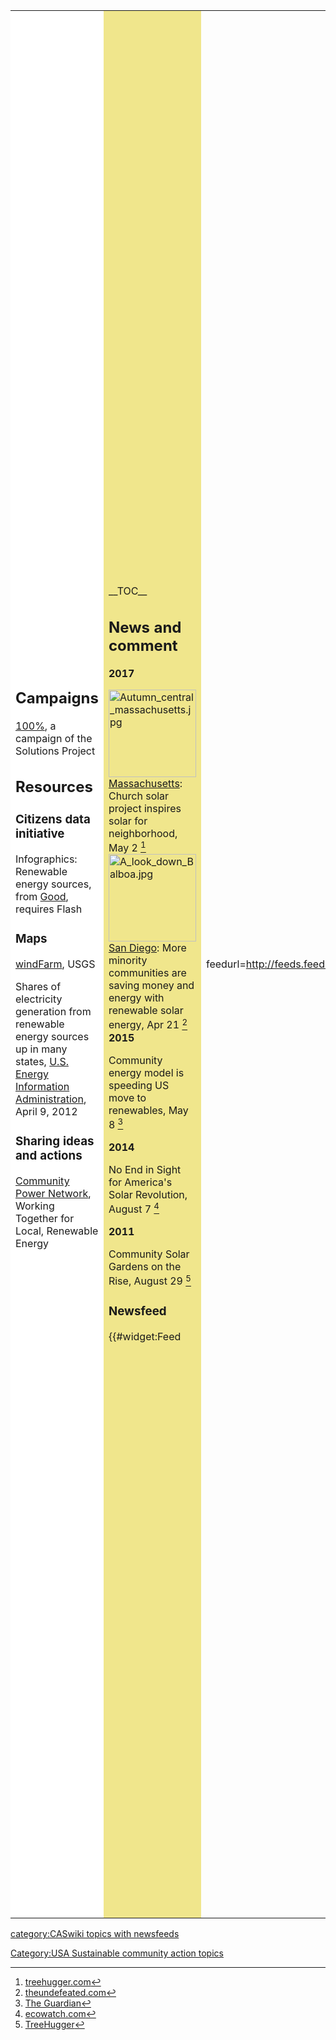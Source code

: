 {| cellpadding="8" cellspacing="0"
|- valign="top" 
| style="background:white" width="52%"|
{{Photowantedsca}}
{{topicl|[[United States]]|[[Community energy]]}}

== Campaigns ==

[https://100.org/ 100%], a campaign of the Solutions Project

== Resources ==

=== Citizens data initiative ===

Infographics: Renewable energy sources, from [http://awesome.good.is/transparency/web/1107/renewable-energy/flash.html Good], requires Flash

=== Maps ===

[http://eerscmap.usgs.gov/windfarm/ windFarm], USGS

Shares of electricity generation from renewable energy sources up in many states, [http://www.eia.gov/todayinenergy/detail.cfm?id=5750 U.S. Energy Information Administration], April 9, 2012

=== Sharing ideas and actions ===

[http://www.communitypowernetwork.com/ Community Power Network], Working Together for Local, Renewable Energy

| style="background:khaki" |

__TOC__

== News and comment ==

'''2017'''

[[File:Autumn central massachusetts.jpg|140px|left]]
[[Massachusetts]]: Church solar project inspires solar for neighborhood, May 2 <ref>[https://www.treehugger.com/corporate-responsibility/church-solar-project-inspires-solar-neighborhood.html treehugger.com]</ref><br clear=left>

[[File:A look down Balboa.jpg|140px|left]]
[[San Diego]]: More minority communities are saving money and energy with renewable solar energy, Apr 21 <ref>[https://theundefeated.com/features/affordable-solar-power-is-coming-to-low-income-minority-neighborhoods/ theundefeated.com]</ref><br clear=left>

'''2015'''

Community energy model is speeding US move to renewables, May 8 <ref>[http://www.theguardian.com/environment/2015/may/08/community-energy-model-is-speeding-us-move-to-renewables The Guardian]</ref>

'''2014'''

No End in Sight for America's Solar Revolution, August 7 <ref>[http://ecowatch.com/2014/08/07/no-end-in-sight-solar-revolution/ ecowatch.com]</ref>

'''2011'''

Community Solar Gardens on the Rise, August 29 <ref>[http://www.treehugger.com/corporate-responsibility/would-you-pay-for-solar-on-someone-elses-land-community-solar-gardens-on-the-rise.html TreeHugger]</ref>

=== Newsfeed ===

{{#widget:Feed
|feedurl=http://feeds.feedburner.com/EnergySelfReliantStates
|chan=y
|num=3
|desc=400
|date=n
|targ=y
}}

== See also ==
*[[Community energy]]
*{{localtopicUS}}
*[[Climate action USA]]
*[[USA#Environment quality]]
*[[USA#Localism]]
*[[Sustainable transport USA]]

== External links ==
*[http://www.cesa.org/ Clean Energy States Alliance]
*[http://ilsr.org/initiatives/esrs/ Energy Self-Reliant States], Institute for Local Self-Reliance
*[http://thesolutionsproject.org/ The Solutions Project], an organization first conceived in 2011 by prominent figures in science, business and the entertainment media with the goal of utilizing the combined efforts of individuals in the fields of science, business and culture to accelerate the transition to 100 percent renewable energy use in the United States. Based on the results of academic research, the organization maintains that America is capable of meeting its entire energy needs through renewal energy sources, and that this goal can be achieved by the year 2050. (The organization defines renewable energy as solar power, wind power, hydroelectric power, geothermal energy and wave/tidal power.) Furthermore, the organization claims that the solutions that will be needed to achieve this goal are primarily social and political, not technical, in nature, as most of the technology necessary to bring about the transition already exists.

:The organization has proposed what it calls the "50 States 50 Plans" initiative. These are plans developed for each of the 50 United States specifying the precise mix of renewable energy types that, given factors such as geography and climate, would allow that particular state to receive all of its energy from renewable sources by 2050. The organization claims that, beyond the issue of environmental sustainability, a number of significant benefits to society would come about if the initiative were adopted, including consumer energy cost savings, health cost savings and millions of long-term (40 years or more) jobs. {{W|The Solutions Project}}
*[http://www.leanenergyus.org/ LEAN Energy US] (Local Energy Aggregation Network). ''See also'': Wikipedia: [[wikipedia:Community Choice Aggregation|Community Choice Aggregation]] 
*[http://energycenter.org/ Center for Sustainable Energy]


'''References'''
{{Attrib sca ref|Sustainable energy USA}}
<references/>
|}


{{scaendmenu}}
[[Category:USA Sustainable community action topics]]
[[category:CASwiki topics with newsfeeds]]